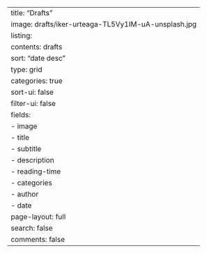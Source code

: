 ---
title: "Drafts"
image: drafts/iker-urteaga-TL5Vy1IM-uA-unsplash.jpg
listing:
  contents: drafts
  sort: "date desc"
  type: grid
  categories: true
  sort-ui: false
  filter-ui: false
  fields:
    - image
    - title
    - subtitle
    - description
    - reading-time
    - categories
    - author
    - date
page-layout: full
search: false
comments: false
---